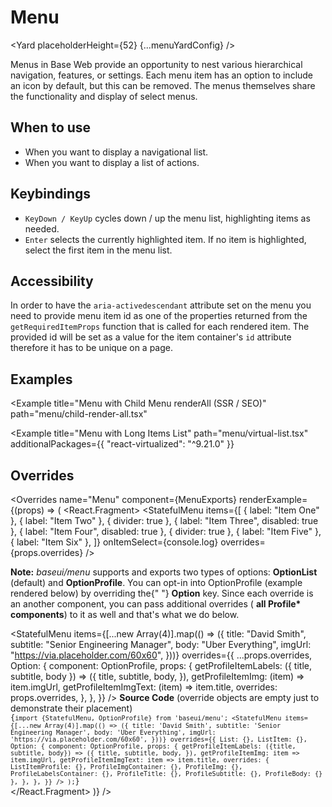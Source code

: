 <!--
Copyright (c) Uber Technologies, Inc.

This source code is licensed under the MIT license found in the
LICENSE file in the root directory of this source tree.
-->






# Menu

<Yard placeholderHeight={52} {...menuYardConfig} />

Menus in Base Web provide an opportunity to nest various hierarchical navigation, features, or
settings. Each menu item has an option to include an icon by default, but this can be removed.
The menus themselves share the functionality and display of select menus.

## When to use

- When you want to display a navigational list.
- When you want to display a list of actions.

## Keybindings

- `KeyDown / KeyUp` cycles down / up the menu list, highlighting items as needed.
- `Enter` selects the currently highlighted item. If no item is highlighted, select the first item in the menu list.

## Accessibility

In order to have the `aria-activedescendant` attribute set on the menu you need to provide menu item id
as one of the properties returned from the `getRequiredItemProps` function that is called for each rendered item.
The provided id will be set as a value for the item container's `id` attribute therefore it has to be unique on a page.

## Examples

<Example title="Menu Basic Usage" path="menu/basic.tsx">
  <Basic />
</Example>

<Example title="Menu with Compact Menu Items" path="menu/compact.tsx">
  <Compact />
</Example>

<Example title="Menu with Profile Menu" path="menu/profile.tsx">
  <Profile />
</Example>

<Example title="Menu Stateless example" path="menu/stateless.tsx">
  <Stateless />
</Example>

<Example title="Menu with Child Menu" path="menu/child.tsx">
  <Child />
</Example>

<Example
  title="Menu with Child Menu renderAll (SSR / SEO)"
  path="menu/child-render-all.tsx"
>
  <ChildRenderAll />
</Example>

<Example title="Menu with Grouped Items" path="menu/grouped.tsx">
  <Grouped />
</Example>

<Example
  title="Menu with Long Items List"
  path="menu/virtual-list.tsx"
  additionalPackages={{ "react-virtualized": "^9.21.0" }}
>
  <VirtualList />
</Example>

<Example title="Menu with URL href" path="menu/href.tsx">
  <Href />
</Example>

<Example title="Menu with Dividers" path="menu/dividers.tsx">
  <Dividers />
</Example>

## Overrides

<Overrides
  name="Menu"
  component={MenuExports}
  renderExample={(props) => (
    <React.Fragment>
      <Block marginBottom="scale600">
        <StatefulMenu
          items={[
            { label: "Item One" },
            { label: "Item Two" },
            { divider: true },
            { label: "Item Three", disabled: true },
            { label: "Item Four", disabled: true },
            { divider: true },
            { label: "Item Five" },
            { label: "Item Six" },
          ]}
          onItemSelect={console.log}
          overrides={props.overrides}
        />
      </Block>
      <p>
        <b>Note:</b> <i>baseui/menu</i> supports and exports two types of
        options: <b>OptionList</b> (default) and <b>OptionProfile</b>. You can
        opt-in into OptionProfile (example rendered below) by overriding the{" "}
        <strong>Option</strong> key. Since each override is an another
        component, you can pass additional overrides (
        <strong>all Profile* components</strong>) to it as well and that's what
        we do below.
      </p>
      <StatefulMenu
        items={[...new Array(4)].map(() => ({
          title: "David Smith",
          subtitle: "Senior Engineering Manager",
          body: "Uber Everything",
          imgUrl: "https://via.placeholder.com/60x60",
        }))}
        overrides={{
          ...props.overrides,
          Option: {
            component: OptionProfile,
            props: {
              getProfileItemLabels: ({ title, subtitle, body }) => ({
                title,
                subtitle,
                body,
              }),
              getProfileItemImg: (item) => item.imgUrl,
              getProfileItemImgText: (item) => item.title,
              overrides: props.overrides,
            },
          },
        }}
      />
      <Block marginTop="scale600" marginBottom="scale600">
        <strong>Source Code</strong> (override objects are empty just to
        demonstrate their placement)
      </Block>
      <Code>
        {`import {StatefulMenu, OptionProfile} from 'baseui/menu';
            <StatefulMenu
              items={[...new Array(4)].map(() => ({
                title: 'David Smith',
                subtitle: 'Senior Engineering Manager',
                body: 'Uber Everything',
                imgUrl: 'https://via.placeholder.com/60x60',
              }))}
              overrides={{
                List: {},
                ListItem: {},
                Option: {
                  component: OptionProfile,
                  props: {
                    getProfileItemLabels: ({title, subtitle, body}) => ({
                      title,
                      subtitle,
                      body,
                    }),
                    getProfileItemImg: item => item.imgUrl,
                    getProfileItemImgText: item => item.title,
                    overrides: {
                      ListItemProfile: {},
                      ProfileImgContainer: {},
                      ProfileImg: {},
                      ProfileLabelsContainer: {},
                      ProfileTitle: {},
                      ProfileSubtitle: {},
                      ProfileBody: {}
                    },
                  },
                },
              }}
            />
          );`}
      </Code>
    </React.Fragment>
  )}
/>

<Exports component={MenuExports} title="Menu exports" path="baseui/menu" />
